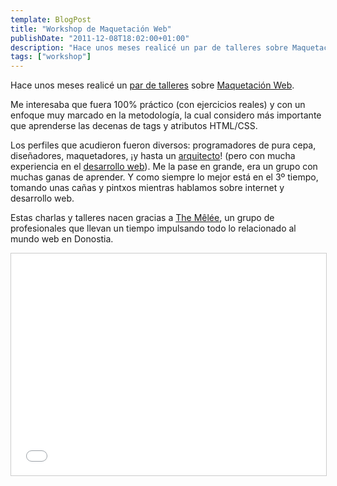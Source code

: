 ```yaml
---
template: BlogPost
title: "Workshop de Maquetación Web"
publishDate: "2011-12-08T18:02:00+01:00"
description: "Hace unos meses realicé un par de talleres sobre Maquetación Web."
tags: ["workshop"]
---
```


Hace unos meses realicé un [par de talleres](https://twitter.com/#!/iker/status/114065566867800064) sobre [Maquetación Web](https://www.slideshare.net/brunogarciaechegararay/taller-de-maquetacin-web "Taller de Maquetación Web").

Me interesaba que fuera 100% práctico (con ejercicios reales) y con un
enfoque muy marcado en la metodología, la cual considero más importante
que aprenderse las decenas de tags y atributos HTML/CSS.

Los perfiles que acudieron fueron diversos: programadores de pura cepa,
diseñadores, maquetadores, ¡y hasta un
[arquitecto](https://twitter.com/#!/inknacio)! (pero con mucha
experiencia en el [desarrollo web](https://www.donostiblogs.com/)). Me la
pase en grande, era un grupo con muchas ganas de aprender. Y como
siempre lo mejor está en el 3º tiempo, tomando unas cañas y pintxos
mientras hablamos sobre internet y desarrollo web.

Estas charlas y talleres nacen gracias a [The
Mêlée](https://themelee.org/), un grupo de profesionales que llevan un
tiempo impulsando todo lo relacionado al mundo web en Donostia.

<iframe
	src="//www.slideshare.net/slideshow/embed_code/9293472"
	width="100%"
	height="355"
	frameborder="0"
	marginwidth="0"
	marginheight="0"
	scrolling="no"
	style="border:1px solid #CCC; border-width:1px; margin-bottom:5px; max-width: 100%;"
	allowfullscreen
/>
